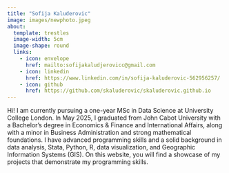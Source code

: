 ```yaml
---
title: "Sofija Kaluderovic"
image: images/newphoto.jpeg
about:
  template: trestles
  image-width: 5cm
  image-shape: round
  links:
    - icon: envelope
      href: mailto:sofijakaludjerovicc@gmail.com
    - icon: linkedin
      href: https://www.linkedin.com/in/sofija-kaluderovic-562956257/
    - icon: github
      href: https://github.com/skaluderovic/skaluderovic.github.io
---
```


Hi! I am currently pursuing a one-year MSc in Data Science at University College London. In May 2025, I graduated from John Cabot University with a Bachelor’s degree in Economics & Finance and International Affairs, along with a minor in Business Administration and strong mathematical foundations. I have advanced programming skills and a solid background in data analysis, Stata, Python, R, data visualization, and Geographic Information Systems (GIS). On this website, you will find a showcase of my projects that demonstrate my programming skills.
